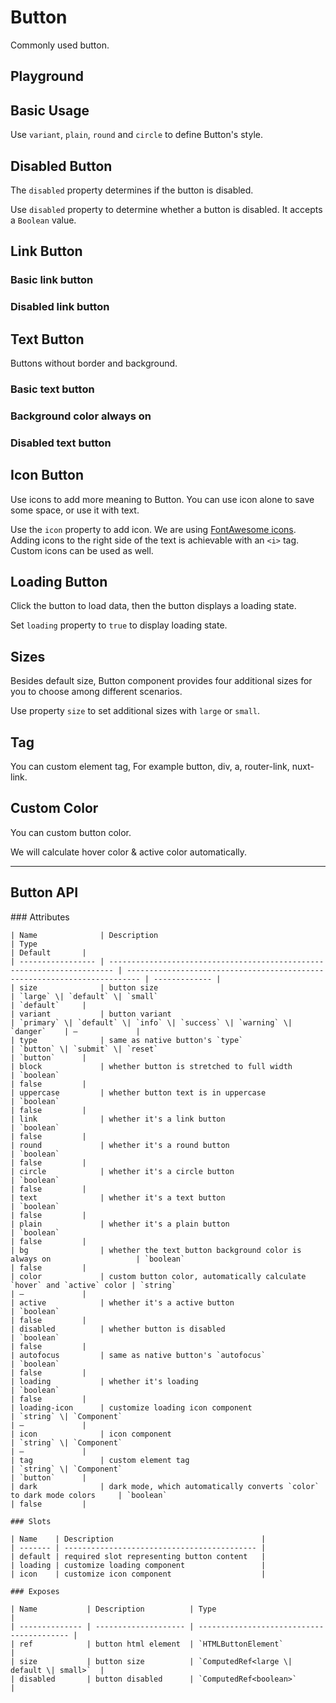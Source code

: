 
<Meta of={ButtonStories} />

# Button

Commonly used button.

<Canvas of={ButtonStories.Component} />

## Playground

<Controls of={ButtonStories.Component} />

## Basic Usage

Use `variant`, `plain`, `round` and `circle` to define Button's style.

<Canvas withToolbar={true} of={ButtonStories.BasicUsage} />

## Disabled Button

The `disabled` property determines if the button is disabled.

Use `disabled` property to determine whether a button is disabled. It accepts a `Boolean` value.

<Canvas withToolbar={true} of={ButtonStories.Disabled} />

## Link Button

### Basic link button

<Canvas withToolbar={true} of={ButtonStories.Link} />

### Disabled link button

<Canvas withToolbar={true} of={ButtonStories.LinkDisabled} />

## Text Button

Buttons without border and background.

### Basic text button

<Canvas withToolbar={true} of={ButtonStories.Text} />

### Background color always on

<Canvas withToolbar={true} of={ButtonStories.TextBg} />

### Disabled text button

<Canvas withToolbar={true} of={ButtonStories.TextDisabled} />

## Icon Button

Use icons to add more meaning to Button. You can use icon alone to save some space, or use it with text.

Use the `icon` property to add icon. We are using [FontAwesome icons](https://fontawesome.com/icons/). Adding icons to the right side of the text is
achievable with an `<i>` tag. Custom icons can be used as well.

<Canvas withToolbar={true} of={ButtonStories.Icon} />

## Loading Button

Click the button to load data, then the button displays a loading state.

Set `loading` property to `true` to display loading state.

<Canvas withToolbar={true} of={ButtonStories.Loading} />

## Sizes

Besides default size, Button component provides four additional sizes for you to choose among different scenarios.

Use property `size` to set additional sizes with `large` or `small`.

<Canvas withToolbar={true} of={ButtonStories.Sizes} />

## Tag

You can custom element tag, For example button, div, a, router-link, nuxt-link.

<Canvas withToolbar={true} of={ButtonStories.Tag} />

## Custom Color

You can custom button color.

We will calculate hover color & active color automatically.

<Canvas withToolbar={true} of={ButtonStories.CustomColor} />

---

## Button API

<div style={{ marginTop: '30px' }}>
	### Attributes

    | Name              | Description                                                             | Type                                                                      | Default       |
    | ----------------- | ----------------------------------------------------------------------- | ------------------------------------------------------------------------- | ------------- |
    | size              | button size                                                             | `large` \| `default` \| `small`                                           | `default`     |
    | variant           | button variant                                                          | `primary` \| `default` \| `info` \| `success` \| `warning` \| `danger`    | —             |
    | type              | same as native button's `type`                                          | `button` \| `submit` \| `reset`                                           | `button`      |
    | block             | whether button is stretched to full width                               | `boolean`                                                                 | false         |
    | uppercase         | whether button text is in uppercase                                     | `boolean`                                                                 | false         |
    | link              | whether it's a link button                                              | `boolean`                                                                 | false         |
    | round             | whether it's a round button                                             | `boolean`                                                                 | false         |
    | circle            | whether it's a circle button                                            | `boolean`                                                                 | false         |
    | text              | whether it's a text button                                              | `boolean`                                                                 | false         |
    | plain             | whether it's a plain button                                             | `boolean`                                                                 | false         |
    | bg                | whether the text button background color is always on                   | `boolean`                                                                 | false         |
    | color             | custom button color, automatically calculate `hover` and `active` color | `string`                                                                  | —             |
    | active            | whether it's a active button                                            | `boolean`                                                                 | false         |
    | disabled          | whether button is disabled                                              | `boolean`                                                                 | false         |
    | autofocus         | same as native button's `autofocus`                                     | `boolean`                                                                 | false         |
    | loading           | whether it's loading                                                    | `boolean`                                                                 | false         |
    | loading-icon      | customize loading icon component                                        | `string` \| `Component`                                                   | —             |
    | icon              | icon component                                                          | `string` \| `Component`                                                   | —             |
    | tag               | custom element tag                                                      | `string` \| `Component`                                                   | `button`      |
    | dark              | dark mode, which automatically converts `color` to dark mode colors     | `boolean`                                                                 | false         |

    ### Slots

    | Name    | Description                                 |
    | ------- | ------------------------------------------- |
    | default | required slot representing button content   |
    | loading | customize loading component                 |
    | icon    | customize icon component                    |

    ### Exposes

    | Name           | Description          | Type                                      |
    | -------------- | -------------------- | ----------------------------------------- |
    | ref            | button html element  | `HTMLButtonElement`                       |
    | size           | button size          | `ComputedRef<large \| default \| small>`  |
    | disabled       | button disabled      | `ComputedRef<boolean>`                    |

</div>
